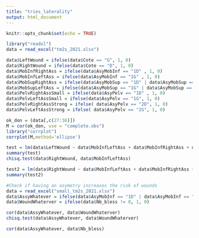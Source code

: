 ```yaml
---
title: "tries_laterality"
output: html_document
---
```


```r
knitr::opts_chunk$set(echo = TRUE)
```


```r
library("readxl")
data = read_excel("tm2s_2021.xlsx")
```

```r
data$LeftWound = ifelse(data$Cote == "G", 1, 0)
data$RightWound = ifelse(data$Cote == "D", 1, 0)
data$MobInfRightAss = ifelse(data$AsyMobInf == "1D" , 1, 0)
data$MobInfLeftAss = ifelse(data$AsyMobInf == "1G" , 1, 0)
data$MobSupRightAss = ifelse(data$AsyMobSup == "1D" | data$AsyMobSup == "2D", 1, 0)
data$MobSupLeftAss = ifelse(data$AsyMobSup == "1G" | data$AsyMobSup == "2G", 1, 0)
data$PelvRightAssSmall = ifelse(data$AsyPelv == "1D" , 1, 0)
data$PelvLeftAssSmall = ifelse(data$AsyPelv == "1G", 1, 0)
data$PelvRightAssStrong = ifelse( data$AsyPelv == "2D", 1, 0)
data$PelvLeftAssStrong = ifelse( data$AsyPelv == "2G", 1, 0)
```

```r
ok_don = (data[,c(27:36)])
M = cor(ok_don, use = "complete.obs")
library("corrplot")
corrplot(M,method='ellipse')
```
```r
test = lm(data$LeftWound ~ data$MobInfLeftAss + data$MobInfRightAss + data$MobSupLeftAss + data$MobSupRightAss + data$PelvLeftAssSmall + data$PelvRightAssSmall + data$PelvLeftAssStrong + data$PelvRightAssStrong)
summary(test)
chisq.test(data$RightWound, data$MobInfLeftAss)
```

```r
test2 = lm(data$RightWound ~ data$MobInfLeftAss + data$MobInfRightAss + data$MobSupLeftAss + data$MobSupRightAss + data$PelvLeftAssSmall + data$PelvRightAssSmall + data$PelvLeftAssStrong + data$PelvRightAssStrong)
summary(test2)
```

```r
#Check if having an asymetry increases the risk of wounds
data = read_excel("small_tm2s_2021.xlsx")
data$AssyWhatever = ifelse(data$AsyMobInf == "1D" | data$AsyMobInf == "1G" | data$AsyMobSup == "1D" | data$AsyMobSup == "1G" | data$AsyPelv == "1D" | data$AsyPelv == "1G" | data$AsyPelv == "2D" | data$AsyPelv == "2G", 1, 0 )
data$WoundWhaterver = ifelse(data$Nb_bless != 0, 1, 0)
```

```r
cor(data$AssyWhatever, data$WoundWhaterver)
chisq.test(data$AssyWhatever, data$WoundWhaterver)
```
```r
cor(data$AssyWhatever, data$Nb_bless)

```




